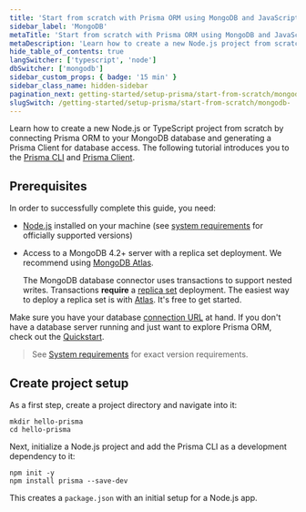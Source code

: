 ```yaml
---
title: 'Start from scratch with Prisma ORM using MongoDB and JavaScript'
sidebar_label: 'MongoDB'
metaTitle: 'Start from scratch with Prisma ORM using MongoDB and JavaScript (15 min)'
metaDescription: 'Learn how to create a new Node.js project from scratch by connecting Prisma ORM to your MongoDB database and generating a Prisma Client for database access.'
hide_table_of_contents: true
langSwitcher: ['typescript', 'node']
dbSwitcher: ['mongodb']
sidebar_custom_props: { badge: '15 min' }
sidebar_class_name: hidden-sidebar
pagination_next: getting-started/setup-prisma/start-from-scratch/mongodb/connect-your-database-node-mongodb
slugSwitch: /getting-started/setup-prisma/start-from-scratch/mongodb-
---
```


Learn how to create a new Node.js or TypeScript project from scratch by connecting Prisma ORM to your MongoDB database and generating a Prisma Client for database access. The following tutorial introduces you to the [Prisma CLI](/orm/tools/prisma-cli) and [Prisma Client](/orm/prisma-client).

## Prerequisites

In order to successfully complete this guide, you need:

- [Node.js](https://nodejs.org/en/) installed on your machine (see [system requirements](/orm/reference/system-requirements) for officially supported versions)
- Access to a MongoDB 4.2+ server with a replica set deployment. We recommend using [MongoDB Atlas](https://www.mongodb.com/cloud/atlas).

  <Admonition type="warning">

  The MongoDB database connector uses transactions to support nested writes. Transactions **require** a [replica set](https://www.mongodb.com/docs/manual/tutorial/deploy-replica-set/) deployment. The easiest way to deploy a replica set is with [Atlas](https://www.mongodb.com/docs/atlas/getting-started/). It's free to get started.

  </Admonition>

Make sure you have your database [connection URL](/orm/reference/connection-urls) at hand. If you don't have a database server running and just want to explore Prisma ORM, check out the [Quickstart](/getting-started/quickstart-sqlite).

> See [System requirements](/orm/reference/system-requirements) for exact version requirements.

## Create project setup

As a first step, create a project directory and navigate into it:

```terminal copy
mkdir hello-prisma
cd hello-prisma
```

Next, initialize a Node.js project and add the Prisma CLI as a development dependency to it:

```terminal copy
npm init -y
npm install prisma --save-dev
```

This creates a `package.json` with an initial setup for a Node.js app.


<PrismaInitPartial datasource="MongoDB" />
